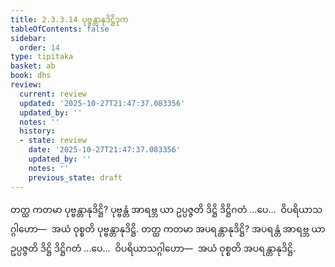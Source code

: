 ```yaml
---
title: 2.3.3.14 ပုဗ္ဗန္တာနုဒိဋ္ဌိဒုက
tableOfContents: false
sidebar:
  order: 14
type: tipitaka
basket: ab
book: dhs
review:
  current: review
  updated: '2025-10-27T21:47:37.083356'
  updated_by: ''
  notes: ''
  history:
  - state: review
    date: '2025-10-27T21:47:37.083356'
    updated_by: ''
    notes: ''
    previous_state: draft
---
```



<ReviewStatus review={frontmatter.review} showDetails={true} />

<HypothesisAnnotation frontmatter={frontmatter} />

<DynamicBreadcrumb />

<Division number="1326" book="dhs" e="ch" v="29" p="257">

<Paragraph number="2031" book="dhs">
တတ္ထ ကတမာ ပုဗ္ဗန္တာနုဒိဋ္ဌိ? ပုဗ္ဗန္တံ အာရဗ္ဘ ယာ ဥပ္ပဇ္ဇတိ ဒိဋ္ဌိ ဒိဋ္ဌိဂတံ …ပေ…  ဝိပရိယာသဂ္ဂါဟော—  အယံ ဝုစ္စတိ ပုဗ္ဗန္တာနုဒိဋ္ဌိ.
</Paragraph>

</Division>
<Division number="1327" book="dhs" e="ch" v="29" p="257">

<Paragraph number="2032" book="dhs">
တတ္ထ ကတမာ အပရန္တာနုဒိဋ္ဌိ? အပရန္တံ အာရဗ္ဘ ယာ ဥပ္ပဇ္ဇတိ ဒိဋ္ဌိ ဒိဋ္ဌိဂတံ …ပေ…  ဝိပရိယာသဂ္ဂါဟော—  အယံ ဝုစ္စတိ အပရန္တာနုဒိဋ္ဌိ.
</Paragraph>
</Division>